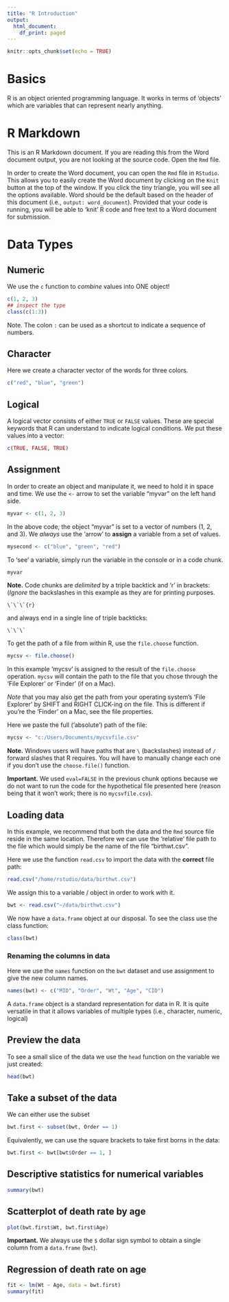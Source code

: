```yaml
---
title: "R Introduction"
output:
  html_document:
    df_print: paged
---
```


```r
knitr::opts_chunk$set(echo = TRUE)
```

# Basics

R is an object oriented programming language. It works in terms of 'objects'
which are variables that can represent nearly anything. 

# R Markdown

This is an R Markdown document. If you are reading this from the Word document
output, you are not looking at the source code. Open the `Rmd` file. 

In order to create the Word document, you can open the `Rmd` file in `RStudio`.
This allows you to easily create the Word document by clicking on the `Knit`
button at the top of the window. If you click the tiny triangle, you will
see all the options available. Word should be the default based on the header
of this document (i.e., `output: word_document`). Provided that your code
is running, you will be able to 'knit' R code and free text to a Word document
for submission. 

# Data Types

## Numeric

We use the `c` function to *combine* values into ONE object!

```r
c(1, 2, 3)
## inspect the type
class(c(1:3))
```

Note. The colon `:` can be used as a shortcut to indicate a sequence of numbers.

## Character

Here we create a character vector of the words for three colors.

```r
c("red", "blue", "green")
```

## Logical

A logical vector consists of either `TRUE` or `FALSE` values. These are special
keywords that R can understand to indicate logical conditions. We put these
values into a vector:

```r
c(TRUE, FALSE, TRUE)
```

## Assignment

In order to create an object and manipulate it, we need to hold it in space
and time. We use the `<-` arrow to set the variable "myvar" on the left hand
side.

```r
myvar <- c(1, 2, 3)
```

In the above code, the object "myvar" is set to a vector of numbers (1, 2, and
3). We _always_ use the 'arrow' to __assign__ a variable from a set of values.

```r
mysecond <- c("blue", "green", "red")
```

To 'see' a variable, simply run the variable in the console or in a code chunk.

```r
myvar
```

__Note.__ Code chunks are *delimited* by a triple backtick and 'r' in brackets:
(*Ignore* the backslashes in this example as they are for printing purposes.


```
\`\`\`{r}
```

and always end in a single line of triple backticks:

```
\`\`\`
```

To get the path of a file from within R, use the `file.choose` function.

```r
mycsv <- file.choose()
```

In this example 'mycsv' is assigned to the result of the `file.choose`
operation. `mycsv` will contain the path to the file that you chose
through the 'File Explorer' or 'Finder' (if on a Mac).

*Note* that you may also get the path from your operating system's 'File
Explorer' by SHIFT and RIGHT CLICK-ing on the file. This is different if
you're the 'Finder' on a Mac, see the file properties. 

Here we paste the full ('absolute') path of the file: 

```r
mycsv <- "c:/Users/Documents/mycsvfile.csv"
```

**Note.** Windows users will have paths that are `\` (backslashes) instead of
`/` forward slashes that R requires. You will have to manually change each
one if you don't use the `choose.file()` function.

**Important.** We used `eval=FALSE` in the previous chunk options because we do
not want to run the code for the hypothetical file presented here (reason 
being that it won't work; there is no `mycsvfile.csv`).

## Loading data

In this example, we recommend that both the data and the `Rmd` source file
reside in the same location. Therefore we can use the 'relative' file path
to the file which would simply be the name of the file "birthwt.csv".

Here we use the function `read.csv` to import the data with the __correct__
file path:

```r
read.csv("/home/rstudio/data/birthwt.csv")
```

We assign this to a variable / object in order to work with it. 

```r
bwt <- read.csv("~/data/birthwt.csv")
```

We now have a `data.frame` object at our disposal. To see the class use the
class function:

```r
class(bwt)
```

### Renaming the columns in data

Here we use the `names` function on the `bwt` dataset and use assignment
to give the new column names.

```r
names(bwt) <- c("MID", "Order", "Wt", "Age", "CID") 
```

A `data.frame` object is a standard representation for data in R. It is quite
versatile in that it allows variables of multiple types (i.e., character,
numeric, logical)

## Preview the data

To see a small slice of the data we use the `head` function on the variable
we just created:

```r
head(bwt)
```

## Take a subset of the data

We can either use the subset
```r
bwt.first <- subset(bwt, Order == 1)
```

Equivalently, we can use the square brackets to take first borns in the
data:

```r
bwt.first <- bwt[bwt$Order == 1, ]
```

## Descriptive statistics for numerical variables

```r
summary(bwt)
```

## Scatterplot of death rate by age

```r
plot(bwt.first$Wt, bwt.first$Age)
```

**Important.** We always use the `$` dollar sign symbol to obtain a single column
from a `data.frame` (`bwt`).

## Regression of death rate on age

```r
fit <- lm(Wt ~ Age, data = bwt.first)
summary(fit)
```
